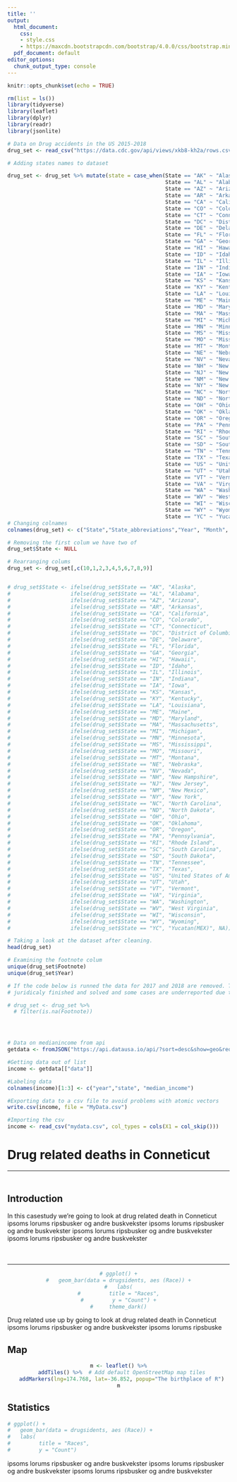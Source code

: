 ```yaml
---
title: ''
output:
  html_document:
    css:
    - style.css
    - https://maxcdn.bootstrapcdn.com/bootstrap/4.0.0/css/bootstrap.min.css
  pdf_document: default
editor_options:
  chunk_output_type: console
---
```


```r
knitr::opts_chunk$set(echo = TRUE)
```

```r
rm(list = ls())
library(tidyverse)
library(leaflet)
library(dplyr)
library(readr)
library(jsonlite)

# Data on Drug accidents in the US 2015-2018
drug_set <- read_csv("https://data.cdc.gov/api/views/xkb8-kh2a/rows.csv?accessType=DOWNLOAD")

# Adding states names to dataset

drug_set <- drug_set %>% mutate(state = case_when(State == "AK" ~ "Alaska",
                                                  State == "AL" ~ "Alabama",
                                                  State == "AZ" ~ "Arizona",
                                                  State == "AR" ~ "Arkansas",
                                                  State == "CA" ~ "California",
                                                  State == "CO" ~ "Colorado",
                                                  State == "CT" ~ "Connecticut",
                                                  State == "DC" ~ "District of Columbia",
                                                  State == "DE" ~ "Delaware",
                                                  State == "FL" ~ "Florida",
                                                  State == "GA" ~ "Georgia",
                                                  State == "HI" ~ "Hawaii",
                                                  State == "ID" ~ "Idaho",
                                                  State == "IL" ~ "Illinois",
                                                  State == "IN" ~ "Indiana",
                                                  State == "IA" ~ "Iowa",
                                                  State == "KS" ~ "Kansas",
                                                  State == "KY" ~ "Kentucky",
                                                  State == "LA" ~ "Louisiana",
                                                  State == "ME" ~ "Maine",
                                                  State == "MD" ~ "Maryland",
                                                  State == "MA" ~ "Massachusetts",
                                                  State == "MI" ~ "Michigan",
                                                  State == "MN" ~ "Minnesota",
                                                  State == "MS" ~ "Mississippi",
                                                  State == "MO" ~ "Missouri",
                                                  State == "MT" ~ "Montana",
                                                  State == "NE" ~ "Nebraska",
                                                  State == "NV" ~ "Nevada",
                                                  State == "NH" ~ "New Hampshire",
                                                  State == "NJ" ~ "New Jersey",
                                                  State == "NM" ~ "New Mexico",
                                                  State == "NY" ~ "New York",
                                                  State == "NC" ~ "North Carolina",
                                                  State == "ND" ~ "North Dakota",
                                                  State == "OH" ~ "Ohio",
                                                  State == "OK" ~ "Oklahoma",
                                                  State == "OR" ~ "Oregon",
                                                  State == "PA" ~ "Pennsylvania",
                                                  State == "RI" ~ "Rhode Island",
                                                  State == "SC" ~ "South Carolina",
                                                  State == "SD" ~ "South Dakota",
                                                  State == "TN" ~ "Tennessee",
                                                  State == "TX" ~ "Texas",
                                                  State == "US" ~ "United States of America federal state",
                                                  State == "UT" ~ "Utah",
                                                  State == "VT" ~ "Vermont",
                                                  State == "VA" ~ "Virginia", 
                                                  State == "WA" ~ "Washington",
                                                  State == "WV" ~ "West Virginia",
                                                  State == "WI" ~ "Wisconsin",
                                                  State == "WY" ~ "Wyoming",
                                                  State == "YC" ~ "Yucatan(MEX)"))
# Changing colnames 
colnames(drug_set) <- c("State","State_abbreviations","Year", "Month", "Indicator", "Deaths", "Predicted_Value", "Percent_complete", "Percent_pending_investigation","Footnote","State_name")

# Removing the first colum we have two of                                                                       
drug_set$State <- NULL

# Rearranging colums 
drug_set <- drug_set[,c(10,1,2,3,4,5,6,7,8,9)]


# drug_set$State <- ifelse(drug_set$State == "AK", "Alaska",
#                   ifelse(drug_set$State == "AL", "Alabama",
#                   ifelse(drug_set$State == "AZ", "Arizona",
#                   ifelse(drug_set$State == "AR", "Arkansas",
#                   ifelse(drug_set$State == "CA", "California",
#                   ifelse(drug_set$State == "CO", "Colorado",
#                   ifelse(drug_set$State == "CT", "Connecticut",
#                   ifelse(drug_set$State == "DC", "District of Columbia",
#                   ifelse(drug_set$State == "DE", "Delaware",
#                   ifelse(drug_set$State == "FL", "Florida",
#                   ifelse(drug_set$State == "GA", "Georgia",
#                   ifelse(drug_set$State == "HI", "Hawaii",
#                   ifelse(drug_set$State == "ID", "Idaho",
#                   ifelse(drug_set$State == "IL", "Illinois",
#                   ifelse(drug_set$State == "IN", "Indiana",
#                   ifelse(drug_set$State == "IA", "Iowa",
#                   ifelse(drug_set$State == "KS", "Kansas",
#                   ifelse(drug_set$State == "KY", "Kentucky",
#                   ifelse(drug_set$State == "LA", "Louisiana",
#                   ifelse(drug_set$State == "ME", "Maine",
#                   ifelse(drug_set$State == "MD", "Maryland",
#                   ifelse(drug_set$State == "MA", "Massachusetts",
#                   ifelse(drug_set$State == "MI", "Michigan",
#                   ifelse(drug_set$State == "MN", "Minnesota",
#                   ifelse(drug_set$State == "MS", "Mississippi",
#                   ifelse(drug_set$State == "MO", "Missouri",
#                   ifelse(drug_set$State == "MT", "Montana",
#                   ifelse(drug_set$State == "NE", "Nebraska",
#                   ifelse(drug_set$State == "NV", "Nevada",
#                   ifelse(drug_set$State == "NH", "New Hampshire",
#                   ifelse(drug_set$State == "NJ", "New Jersey",
#                   ifelse(drug_set$State == "NM", "New Mexico",
#                   ifelse(drug_set$State == "NY", "New York",
#                   ifelse(drug_set$State == "NC", "North Carolina",
#                   ifelse(drug_set$State == "ND", "North Dakota",
#                   ifelse(drug_set$State == "OH", "Ohio",
#                   ifelse(drug_set$State == "OK", "Oklahoma",
#                   ifelse(drug_set$State == "OR", "Oregon",
#                   ifelse(drug_set$State == "PA", "Pennsylvania",
#                   ifelse(drug_set$State == "RI", "Rhode Island",
#                   ifelse(drug_set$State == "SC", "South Carolina",
#                   ifelse(drug_set$State == "SD", "South Dakota",
#                   ifelse(drug_set$State == "TN", "Tennessee",
#                   ifelse(drug_set$State == "TX", "Texas",
#                   ifelse(drug_set$State == "US", "United States of America federal state",
#                   ifelse(drug_set$State == "UT", "Utah",
#                   ifelse(drug_set$State == "VT", "Vermont",
#                   ifelse(drug_set$State == "VA", "Virginia",
#                   ifelse(drug_set$State == "WA", "Washington",
#                   ifelse(drug_set$State == "WV", "West Virginia",
#                   ifelse(drug_set$State == "WI", "Wisconsin",
#                   ifelse(drug_set$State == "WY", "Wyoming",
#                   ifelse(drug_set$State == "YC", "Yucatan(MEX)", NA)))))))))))))))))))))))))))))))))))))))))))))))))))))

# Taking a look at the dataset after cleaning. 
head(drug_set)

# Examining the footnote colum
unique(drug_set$Footnote)
unique(drug_set$Year)

# If the code below is runned the data for 2017 and 2018 are removed. This is because the investigation on cases not are 
# juridicaly finished and solved and some cases are underreported due to incomplete data. We still want to use the data for 2017 and 2018.

# drug_set <- drug_set %>%
  # filter(is.na(Footnote))




# Data on medianincome from api
getdata <- fromJSON("https://api.datausa.io/api/?sort=desc&show=geo&required=income&sumlevel=state&year=all&where=geo%3A%5E04000US")

#Getting data out of list
income <- getdata[["data"]]

#Labeling data 
colnames(income)[1:3] <- c("year","state", "median_income")

#Exporting data to a csv file to avoid problems with atomic vectors
write.csv(income, file = "MyData.csv")

#Importing the csv
income <- read_csv("mydata.csv", col_types = cols(X1 = col_skip()))


```







<!--Jumbotron -->



<div class="jumbotron jumbotron-fluid" id="background_div">
<h1 class = "text-center" >Drug related deaths in Conneticut</h1>




<!-- Introduction text -->
<div class = "container" id  = "introduction">
<hr style ="margin-bottom:10%;" />

  <h2 class = "text-center"> Introduction </h2>
  <p class = "text-center"> In this casestudy we're going to look at drug related death in Conneticut ipsoms lorums ripsbusker og andre buskvekster ipsoms lorums ripsbusker og andre buskvekster ipsoms lorums ripsbusker og andre buskvekster ipsoms lorums ripsbusker og andre buskvekster  </p> 
  
<hr style = margin-top:10% />




<!--Numbers -->
<div id="numbers">   
<div class="container-fluid" id="numbers_container">   

<div class="card">
<center>
```r
# ggplot() +
#   geom_bar(data = drugsidents, aes (Race)) +
#   labs(
#         title = "Races",
#         y = "Count") +
#     theme_dark()
```
</center>

<div class="card-body">
<p class="card-text text-center">Drug related use up by going to look at drug related death in Conneticut ipsoms lorums ripsbusker og andre buskvekster ipsoms lorums ripsbuske </p>
</div>
</div>




</div>
</div>



<!--Maps -->
<div class = "container" id  = "maps">
  <h2 class = "text-center"> Map </h2>

<center>
```r
m <- leaflet() %>%
  addTiles() %>%  # Add default OpenStreetMap map tiles
  addMarkers(lng=174.768, lat=-36.852, popup="The birthplace of R")
m
```
</center>





<!--Statistics -->


<div id ="stat">
<h2 class = "text-center"> Statistics </h2>

<div class="container-fluid" id="stat_container">   

<div class="col-md-6" id = "graph1">
```r
# ggplot() +
#   geom_bar(data = drugsidents, aes (Race)) +
#   labs(
#         title = "Races",
#         y = "Count") 

```
</div>


<div class="col-md-6" id = "textgraph">
<p> ipsoms lorums ripsbusker og andre buskvekster ipsoms lorums ripsbusker og andre buskvekster ipsoms lorums ripsbusker og andre buskvekster </p>
</div>


</div>
</div>









</div>


  






